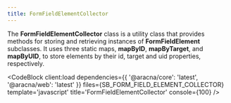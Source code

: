 ```yaml
---
title: FormFieldElementCollector
---
```



The **FormFieldElementCollector** class is a utility class that provides methods for storing and retrieving instances of **FormFieldElement** subclasses. It uses three static maps, **mapByID**, **mapByTarget**, and **mapByUID**, to store elements by their id, target and uid properties, respectively.

<CodeBlock
  client:load
  dependencies={{
    '@aracna/core': 'latest',
    '@aracna/web': 'latest'
  }}
  files={SB_FORM_FIELD_ELEMENT_COLLECTOR}
  template='javascript'
  title='FormFieldElementCollector'
  console={100}
/>
